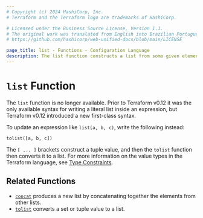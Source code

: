 ```yaml
---
# Copyright (c) 2024 HashiCorp, Inc.
# Terraform and the Terraform logo are trademarks of HashiCorp.

# Licensed under the Business Source License, Version 1.1.
# The original work was translated from English into Brazilian Portuguese.
# https://github.com/hashicorp/web-unified-docs/blob/main/LICENSE

page_title: list - Functions - Configuration Language
description: The list function constructs a list from some given elements.
---
```


# `list` Function

The `list` function is no longer available. Prior to Terraform v0.12 it was
the only available syntax for writing a literal list inside an expression,
but Terraform v0.12 introduced a new first-class syntax.

To update an expression like `list(a, b, c)`, write the following instead:

```hcl
tolist([a, b, c])
```

The `[ ... ]` brackets construct a tuple value, and then the `tolist` function
then converts it to a list. For more information on the value types in the
Terraform language, see [Type Constraints](/terraform/language/expressions/types).

## Related Functions

* [`concat`](/terraform/language/functions/concat) produces a new list by concatenating together the
  elements from other lists.
* [`tolist`](/terraform/language/functions/tolist) converts a set or tuple value to a list.
